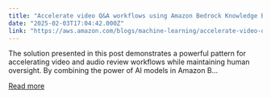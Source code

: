 ```yaml
---
title: "Accelerate video Q&A workflows using Amazon Bedrock Knowledge Bases, Amazon Transcribe, and thoughtful UX design"
date: "2025-02-03T17:04:42.000Z"
link: "https://aws.amazon.com/blogs/machine-learning/accelerate-video-qa-workflows-using-amazon-bedrock-knowledge-bases-amazon-transcribe-and-thoughtful-ux-design/"
---
```


The solution presented in this post demonstrates a powerful pattern for accelerating video and audio review workflows while maintaining human oversight. By combining the power of AI models in Amazon B...

[Read more](https://aws.amazon.com/blogs/machine-learning/accelerate-video-qa-workflows-using-amazon-bedrock-knowledge-bases-amazon-transcribe-and-thoughtful-ux-design/)
